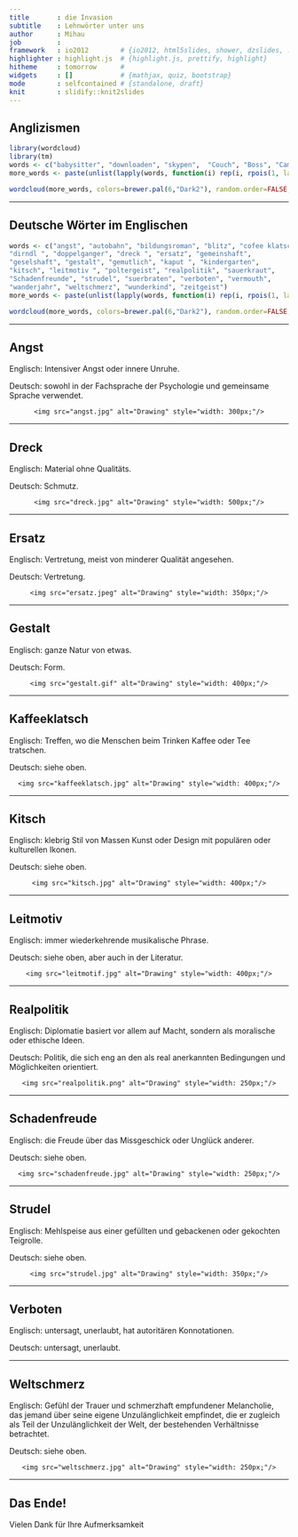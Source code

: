 ```yaml
---
title       : die Invasion
subtitle    : Lehnwörter unter uns
author      : Mihau
job         : 
framework   : io2012        # {io2012, html5slides, shower, dzslides, ...}
highlighter : highlight.js  # {highlight.js, prettify, highlight}
hitheme     : tomorrow      # 
widgets     : []            # {mathjax, quiz, bootstrap}
mode        : selfcontained # {standalone, draft}
knit        : slidify::knit2slides
---
```


## Anglizismen

```r
library(wordcloud)
library(tm)
words <- c("babysitter", "downloaden", "skypen",  "Couch", "Boss", "Campus", "cool", "Charts", "fair", "Heels", "leasen", "Manager", "mobben", "rappen", "sweet", "timen", "scannen", "relaxen", "parsen", " foulen", "Freak", "happy", "einloggen", "Dummy")
more_words <- paste(unlist(lapply(words, function(i) rep(i, rpois(1, lambda = 6)))), collapse = " ")

wordcloud(more_words, colors=brewer.pal(6,"Dark2"), random.order=FALSE, min.freq = 1, scale=c(5, 1))
```



---

## Deutsche Wörter im Englischen

```r

words <- c("angst", "autobahn", "bildungsroman", "blitz", "cofee klatsch", 
"dirndl ", "doppelganger", "dreck ", "ersatz", "gemeinshaft", 
"geselshaft", "gestalt", "gemutlich", "kaput ", "kindergarten", 
"kitsch", "leitmotiv ", "poltergeist", "realpolitik", "sauerkraut", 
"Schadenfreunde", "strudel", "suerbraten", "verboten", "vermouth", 
"wanderjahr", "weltschmerz", "wunderkind", "zeitgeist")
more_words <- paste(unlist(lapply(words, function(i) rep(i, rpois(1, lambda = 6)))), collapse = " ")

wordcloud(more_words, colors=brewer.pal(6,"Dark2"), random.order=FALSE, min.freq = 2, scale=c(4, 1))
```


--- 

## Angst

Englisch: Intensiver Angst oder innere Unruhe.  
  
Deutsch: sowohl in der Fachsprache der Psychologie und gemeinsame Sprache verwendet.  

<div style='text-align: center;'>
    <img src="angst.jpg" alt="Drawing" style="width: 300px;"/>
</div>



---

## Dreck

Englisch: Material ohne Qualitäts.  
  
Deutsch: Schmutz.  


<div style='text-align: center;'>
    <img src="dreck.jpg" alt="Drawing" style="width: 500px;"/>
</div>


---

## Ersatz

Englisch: Vertretung, meist von minderer Qualität angesehen.  
  
Deutsch: Vertretung.  

<div style='text-align: center;'>
    <img src="ersatz.jpeg" alt="Drawing" style="width: 350px;"/>
</div>


---

## Gestalt

Englisch: ganze Natur von etwas.  
  
Deutsch: Form.  

<div style='text-align: center;'>
    <img src="gestalt.gif" alt="Drawing" style="width: 400px;"/>
</div>

---

## Kaffeeklatsch

Englisch: Treffen, wo die Menschen beim Trinken Kaffee oder Tee tratschen.  
  
Deutsch: siehe oben.  

<div style='text-align: center;'>
    <img src="kaffeeklatsch.jpg" alt="Drawing" style="width: 400px;"/>
</div>

---

## Kitsch

Englisch: klebrig Stil von Massen Kunst oder Design mit populären oder kulturellen Ikonen.  
  
Deutsch: siehe oben.  

<div style='text-align: center;'>
    <img src="kitsch.jpg" alt="Drawing" style="width: 400px;"/>
</div>

---

## Leitmotiv

Englisch: immer wiederkehrende musikalische Phrase.  
  
Deutsch: siehe oben, aber auch in der Literatur.  

<div style='text-align: center;'>
    <img src="leitmotif.jpg" alt="Drawing" style="width: 400px;"/>
</div>

---

## Realpolitik

Englisch: Diplomatie basiert vor allem auf Macht, sondern als moralische oder ethische Ideen.  
  
Deutsch: Politik, die sich eng an den als real anerkannten Bedingungen und Möglichkeiten orientiert.

<div style='text-align: center;'>
    <img src="realpolitik.png" alt="Drawing" style="width: 250px;"/>
</div>

---

## Schadenfreude

Englisch: die Freude über das Missgeschick oder Unglück anderer.  

Deutsch: siehe oben.  

<div style='text-align: center;'>
    <img src="schadenfreude.jpg" alt="Drawing" style="width: 250px;"/>
</div>

---

## Strudel

Englisch: Mehlspeise aus einer gefüllten und gebackenen oder gekochten Teigrolle.  

Deutsch: siehe oben.  

<div style='text-align: center;'>
    <img src="strudel.jpg" alt="Drawing" style="width: 350px;"/>
</div>


---

## Verboten

Englisch: untersagt, unerlaubt, hat autoritären Konnotationen.  

Deutsch: untersagt, unerlaubt.  


---

## Weltschmerz

Englisch: Gefühl der Trauer und schmerzhaft empfundener Melancholie, das jemand über seine eigene Unzulänglichkeit empfindet, die er zugleich als Teil der Unzulänglichkeit der Welt, der bestehenden Verhältnisse betrachtet.  

Deutsch: siehe oben.  

<div style='text-align: center;'>
    <img src="weltschmerz.jpg" alt="Drawing" style="width: 250px;"/>
</div>

---

## Das Ende!

Vielen Dank für Ihre Aufmerksamkeit
